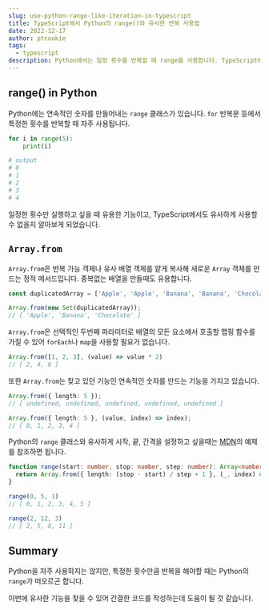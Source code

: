 ```yaml
---
slug: use-python-range-like-iteration-in-typescript
title: TypeScript에서 Python의 range()와 유사한 반복 사용법
date: 2022-12-17
author: ptcookie
tags:
  - typescript
description: Python에서는 일정 횟수를 반복할 때 range를 사용합니다. TypeScript에서 그와 유사한 반복을 사용해보겠습니다.
---
```


## range() in Python

Python에는 연속적인 숫자를 만들어내는 `range` 클래스가 있습니다.
`for` 반복문 등에서 특정한 횟수를 반복할 때 자주 사용됩니다.

```python
for i in range(5):
    print(i)

# output
# 0
# 1
# 2
# 3
# 4
```

일정한 횟수만 실행하고 싶을 때 유용한 기능이고, TypeScript에서도 유사하게 사용할 수 없을지 알아보게 되었습니다.

## `Array.from`

`Array.from`은 반복 가능 객체나 유사 배열 객체를 얕게 복사해 새로운 `Array` 객체를 만드는 정적 메서드입니다.
중복없는 배열을 만들때도 유용합니다.

```typescript
const duplicatedArray = ['Apple', 'Apple', 'Banana', 'Banana', 'Chocolate'];

Array.from(new Set(duplicatedArray));
// [ 'Apple', 'Banana', 'Chocolate' ]
```

`Array.from`은 선택적인 두번째 파라미터로 배열의 모든 요소에서 호출할 맵핑 함수를 가질 수 있어 `forEach`나 `map`을 사용할 필요가 없습니다.

```typescript
Array.from([1, 2, 3], (value) => value * 2)
// [ 2, 4, 6 ]
```

또한 `Array.from`는 찾고 있던 기능인 연속적인 숫자를 만드는 기능을 가지고 있습니다.

```typescript
Array.from({ length: 5 });
// [ undefined, undefined, undefined, undefined, undefined ]

Array.from({ length: 5 }, (value, index) => index);
// [ 0, 1, 2, 3, 4 ]
```

Python의 `range` 클래스와 유사하게 시작, 끝, 간격을 설정하고 싶을때는 [MDN](https://developer.mozilla.org/ko/docs/Web/JavaScript/Reference/Global_Objects/Array/from#%EC%8B%9C%ED%80%80%EC%8A%A4_%EC%83%9D%EC%84%B1%EA%B8%B0range)의 예제를 참조하면 됩니다.

```typescript
function range(start: number, stop: number, step: number): Array<number> {
  return Array.from({ length: (stop - start) / step + 1 }, (_, index) => start + index * step);
}

range(0, 5, 1)
// [ 0, 1, 2, 3, 4, 5 ]

range(2, 12, 3)
// [ 2, 5, 8, 11 ]
```

## Summary

Python을 자주 사용하지는 않지만, 특정한 횟수만큼 반복을 해야할 때는 Python의 `range`가 떠오르곤 합니다.

이번에 유사한 기능을 찾을 수 있어 간결한 코드를 작성하는데 도움이 될 것 같습니다.
